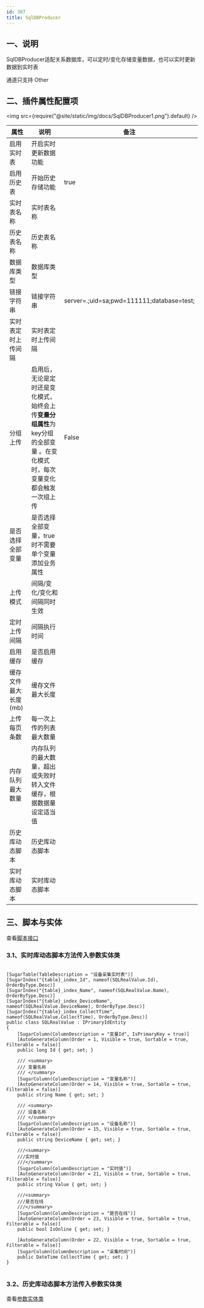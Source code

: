 ```yaml
---
id: 307
title: SqlDBProducer
---
```




 
 
## 一、说明

SqlDBProducer适配关系数据库，可以定时/变化存储变量数据，也可以实时更新数据到实时表

通道只支持 Other 

## 二、插件属性配置项

<img src={require("@site/static/img/docs/SqlDBProducer1.png").default} />

| 属性           |  说明                    | 备注|
| ---------------| --------------------------| ---|
| 启用实时表         | 开启实时更新数据功能              | |
| 启用历史表         | 开始历史存储功能              |true |
| 实时表名称         | 实时表名称              | |
| 历史表名称         | 历史表名称              | |
| 数据库类型         | 数据库类型              | |
| 链接字符串         | 链接字符串              | server=.;uid=sa;pwd=111111;database=test;|
| 实时表定时上传间隔         | 实时表定时上传间隔            |  |
| 分组上传         | 启用后，无论是定时还是变化模式，始终会上传**变量分组属性**为key分组的全部变量 。在变化模式时，每次变量变化都会触发一次组上传            | False |
| 是否选择全部变量         | 是否选择全部变量，true时不需要单个变量添加业务属性            |  |
| 上传模式         | 间隔/变化/变化和间隔同时生效            |  |
| 定时上传间隔         | 间隔执行时间           |  |
| 启用缓存         | 是否启用缓存           |  |
| 缓存文件最大长度(mb)         | 缓存文件最大长度           |  |
| 上传每页条数         | 每一次上传的列表最大数量           |  |
| 内存队列最大数量         | 内存队列的最大数量，超出或失败时转入文件缓存，根据数据量设定适当值           |  |
| 历史库动态脚本         | 历史库动态脚本           |  |
| 实时库动态脚本         | 实时库动态脚本           |  |

## 三、脚本与实体

查看[脚本接口](./TDengineDBProducer.mdx#脚本接口) 

### 3.1、实时库动态脚本方法传入参数实体类

```

[SugarTable(TableDescription = "设备采集实时表")]
[SugarIndex("{table}_index_Id", nameof(SQLRealValue.Id), OrderByType.Desc)]
[SugarIndex("{table}_index_Name", nameof(SQLRealValue.Name), OrderByType.Desc)]
[SugarIndex("{table}_index_DeviceName", nameof(SQLRealValue.DeviceName), OrderByType.Desc)]
[SugarIndex("{table}_index_CollectTime", nameof(SQLRealValue.CollectTime), OrderByType.Desc)]
public class SQLRealValue : IPrimaryIdEntity
{
    [SugarColumn(ColumnDescription = "变量Id", IsPrimaryKey = true)]
    [AutoGenerateColumn(Order = 1, Visible = true, Sortable = true, Filterable = false)]
    public long Id { get; set; }

    /// <summary>
    /// 变量名称
    /// </summary>
    [SugarColumn(ColumnDescription = "变量名称")]
    [AutoGenerateColumn(Order = 14, Visible = true, Sortable = true, Filterable = false)]
    public string Name { get; set; }

    /// <summary>
    /// 设备名称
    /// </summary>
    [SugarColumn(ColumnDescription = "设备名称")]
    [AutoGenerateColumn(Order = 15, Visible = true, Sortable = true, Filterable = false)]
    public string DeviceName { get; set; }

    ///<summary>
    ///实时值
    ///</summary>
    [SugarColumn(ColumnDescription = "实时值")]
    [AutoGenerateColumn(Order = 21, Visible = true, Sortable = true, Filterable = false)]
    public string Value { get; set; }

    ///<summary>
    ///是否在线
    ///</summary>
    [SugarColumn(ColumnDescription = "是否在线")]
    [AutoGenerateColumn(Order = 23, Visible = true, Sortable = true, Filterable = false)]
    public bool IsOnline { get; set; }

    [AutoGenerateColumn(Order = 22, Visible = true, Sortable = true, Filterable = false)]
    [SugarColumn(ColumnDescription = "采集时间")]
    public DateTime CollectTime { get; set; }
}


```

### 3.2、历史库动态脚本方法传入参数实体类

查看[参数实体类](./TDengineDBProducer.mdx#脚本方法传入参数实体类) 
